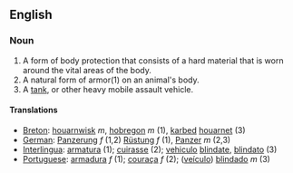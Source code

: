 ==English==

===Noun===
#A form of body protection that consists of a hard material that is worn around the vital areas of the body.
#A natural form of armor(1) on an animal's body.
#A [[tank]], or other heavy mobile assault vehicle.
====Translations====
*[[Breton]]: [[houarnwisk]] ''m'', [[hobregon]] ''m'' (1), [[karbed]] [[houarnet]] (3)
*[[German]]: [[Panzerung]] ''f'' (1,2) [[Rüstung]] ''f'' (1), [[Panzer]] ''m'' (2,3)
*[[Interlingua]]: [[armatura]] (1); [[cuirasse]] (2); [[vehiculo]] [[blindate]], [[blindato]] (3)
*[[Portuguese]]: [[armadura]] ''f'' (1); [[couraça]] ''f'' (2); ([[veículo]]) [[blindado]] ''m'' (3)